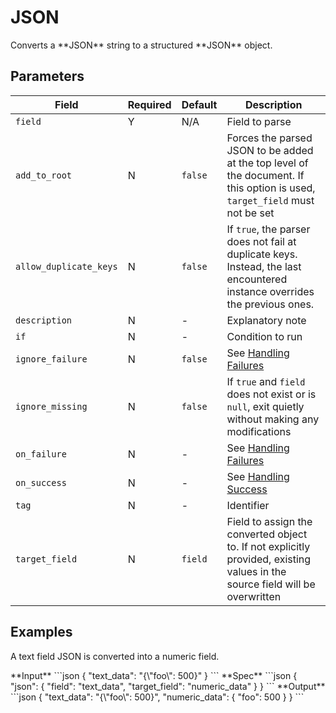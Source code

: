 # JSON

<Synopsis>
Converts a **JSON** string to a structured **JSON** object.
</Synopsis>

## Parameters

|Field|Required|Default|Description|
|---|---|---|---|
|`field`|Y|N/A|Field to parse|
|`add_to_root`|N|`false`|Forces the parsed JSON to be added at the top level of the document. If this option is used, `target_field` must not be set|
|`allow_duplicate_keys`|N|`false`|If `true`, the parser does not fail at duplicate keys. Instead, the last encountered instance overrides the previous ones.|
|`description`|N|-|Explanatory note|
|`if`|N|-|Condition to run|
|`ignore_failure`|N|`false`|See [Handling Failures](../handling-failures.mdx)|
|`ignore_missing`|N|`false`|If `true` and `field` does not exist or is `null`, exit quietly without making any modifications|
|`on_failure`|N|-|See [Handling Failures](../handling-failures.mdx)|
|`on_success`|N|-|See [Handling Success](../handling-success.mdx)|
|`tag`|N|-|Identifier|
|`target_field`|N|`field`|Field to assign the converted object to. If not explicitly provided, existing values in the source field will be overwritten|

## Examples

A text field JSON is converted into a numeric field.

<Example>
   <Description>
      **Input**
   </Description>
   <SampleCode>
      ```json
      {
         "text_data": "{\"foo\": 500}"
      }
      ```
   </SampleCode>

   <Description>
      **Spec**
   </Description>
   <SampleCode>
      ```json
      {
         "json": {
            "field": "text_data",
            "target_field": "numeric_data"
         }
      }
      ```
   </SampleCode>

   <Description>
      **Output**
   </Description>
   <SampleCode>
      ```json
      {
         "text_data": "{\"foo\": 500}",
         "numeric_data": {
            "foo": 500
         }
      }
      ```
   </SampleCode>
</Example>
